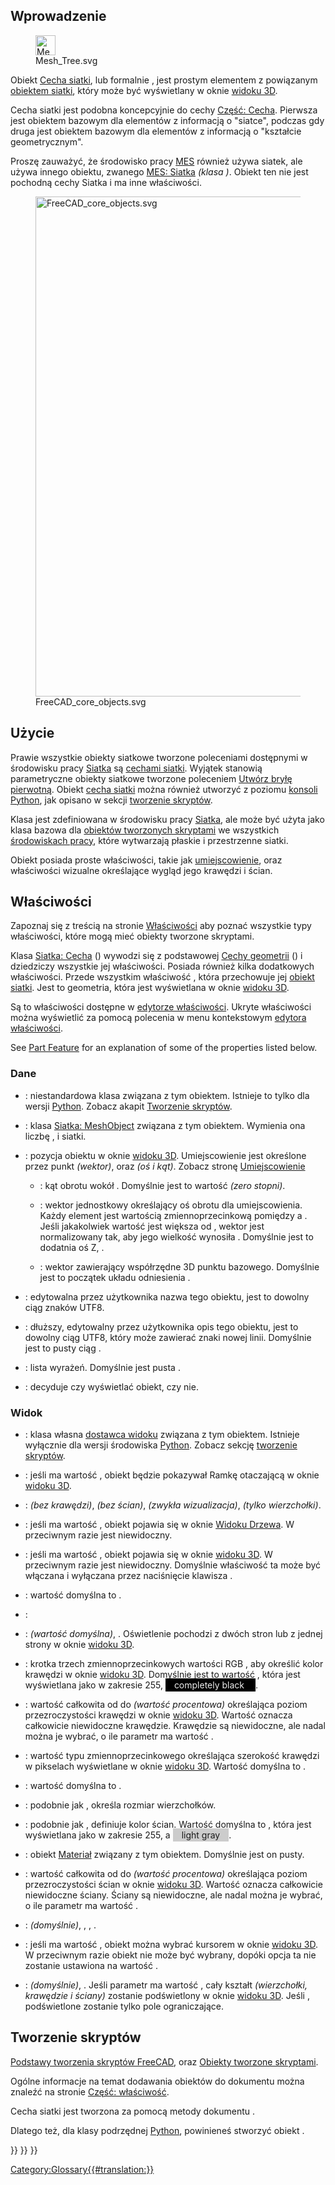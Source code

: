 <languages/>
{{TOCright}}

<span id="Introduction"></span>
==Wprowadzenie==

[[File:Mesh_Tree.svg|32px]]

Obiekt [[Mesh_Feature/pl|Cecha siatki]], lub formalnie {{incode|Mesh::Feature}}, jest prostym elementem z powiązanym [[Mesh_MeshObject/pl|obiektem siatki]], który może być wyświetlany w oknie [[3D_view/pl|widoku 3D]].

Cecha siatki jest podobna koncepcyjnie do cechy [[Part_Feature/pl|Część: Cecha]]. Pierwsza jest obiektem bazowym dla elementów z informacją o "siatce", podczas gdy druga jest obiektem bazowym dla elementów z informacją o "kształcie geometrycznym".

Proszę zauważyć, że środowisko pracy [[FEM_Workbench/pl|MES]] również używa siatek, ale używa innego obiektu, zwanego [[FEM_Mesh/pl|MES: Siatka]] ''(klasa {{incode|Fem::FemMeshObject}})''. Obiekt ten nie jest pochodną cechy Siatka i ma inne właściwości.

[[File:FreeCAD_core_objects.svg|800px]]

{{Caption|Uproszczony diagram zależności pomiędzy podstawowymi obiektami w programie FreeCAD.}}

<span id="Usage"></span>
==Użycie==

Prawie wszystkie obiekty siatkowe tworzone poleceniami dostępnymi w środowisku pracy [[Mesh_Workbench/pl|Siatka]] są [[Mesh_Feature/pl|cechami siatki]]. Wyjątek stanowią parametryczne obiekty siatkowe tworzone poleceniem [[Mesh_BuildRegularSolid/pl|Utwórz bryłę pierwotną]]. Obiekt [[Mesh_Feature/pl|cecha siatki]] można również utworzyć z poziomu [[Python_console/pl|konsoli Python]], jak opisano w sekcji [[#Tworzenie_skrypt.C3.B3w|tworzenie skryptów]].

Klasa {{incode|Mesh::Feature}} jest zdefiniowana w środowisku pracy [[Mesh_Workbench/pl|Siatka]], ale może być użyta jako klasa bazowa dla [[Scripted_objects/pl|obiektów tworzonych skryptami]] we wszystkich [[Workbenches/pl|środowiskach pracy]], które wytwarzają płaskie i przestrzenne siatki.

Obiekt {{incode|Mesh::Feature}} posiada proste właściwości, takie jak [[Placement/pl|umiejscowienie]], oraz właściwości wizualne określające wygląd jego krawędzi i ścian.

<span id="Properties"></span>
==Właściwości==

Zapoznaj się z treścią na stronie [[Property/pl|Właściwości]] aby poznać wszystkie typy właściwości, które mogą mieć obiekty tworzone skryptami.

Klasa [[Mesh_Feature/pl|Siatka: Cecha]] ({{incode|Mesh::Feature}}) wywodzi się z podstawowej [[App_GeoFeature/pl|Cechy geometrii]] ({{incode|App::GeoFeature}}) i dziedziczy wszystkie jej właściwości. Posiada również kilka dodatkowych właściwości. Przede wszystkim właściwość {{PropertyData|Siatka}}, która przechowuje jej [[Mesh_MeshObject/pl|obiekt siatki]]. Jest to geometria, która jest wyświetlana w oknie [[3D_view/pl|widoku 3D]].

Są to właściwości dostępne w [[Property_editor/pl|edytorze właściwości]]. Ukryte właściwości można wyświetlić za pomocą polecenia {{MenuCommand|Pokaż ukryte}} w menu kontekstowym [[Property_editor/pl|edytora właściwości]].

See [[Part_Feature#Properties|Part Feature]] for an explanation of some of the properties listed below.

<span id="Data"></span>
===Dane===

{{TitleProperty|Podstawa}}

<div class="mw-translate-fuzzy">
* {{PropertyData|Pośrednik|PythonObject|Hidden}}: niestandardowa klasa związana z tym obiektem. Istnieje to tylko dla wersji [[Python|Python]]. Zobacz akapit [[#Tworzenie_skryptów/pl|Tworzenie skryptów]].
* {{PropertyData|Siatka|MeshKernel}}: klasa [[Mesh_MeshObject/pl|Siatka: MeshObject]] związana z tym obiektem. Wymienia ona liczbę {{Value|Punktów}}, {{Value|Krawędzi}} i {{Value|Ścian}} siatki.
* {{PropertyData|Umiejscowienie|Placement}}: pozycja obiektu w oknie [[3D_view/pl|widoku 3D]]. Umiejscowienie jest określone przez {{incode|Base}} punkt ''(wektor)'', oraz {{incode|Obrót}} ''(oś i kąt)''. Zobacz stronę [[Placement/pl|Umiejscowienie]]
** {{PropertyData|Kąt}}: kąt obrotu wokół {{PropertyData|Oś}}. Domyślnie jest to wartość {{value|0°}} ''(zero stopni)''.
** {{PropertyData|Oś}}: wektor jednostkowy określający oś obrotu dla umiejscowienia. Każdy element jest wartością zmiennoprzecinkową pomiędzy {{value|0}} a {{value|1}}. Jeśli jakakolwiek wartość jest większa od {{value|1}}, wektor jest normalizowany tak, aby jego wielkość wynosiła {{value|1}}. Domyślnie jest to dodatnia oś Z, {{value|(0, 0, 1)}}.
** {{PropertyData|Pozycja}}: wektor zawierający współrzędne 3D punktu bazowego. Domyślnie jest to początek układu odniesienia {{value|(0, 0, 0)}}.
* {{PropertyData|Etykieta|String}}: edytowalna przez użytkownika nazwa tego obiektu, jest to dowolny ciąg znaków UTF8.
* {{PropertyData|Etykieta2|String|Hidden}}: dłuższy, edytowalny przez użytkownika opis tego obiektu, jest to dowolny ciąg UTF8, który może zawierać znaki nowej linii. Domyślnie jest to pusty ciąg {{value|""}}.
* {{PropertyData|Silnik wyrażeń|Hidden}}: lista wyrażeń. Domyślnie jest pusta {{value|[]}}.
* {{PropertyData|Widoczność|Bool|Hidden}}: decyduje czy wyświetlać obiekt, czy nie.
</div>

<span id="View"></span>
===Widok===

{{TitleProperty|Podstawa}}

<div class="mw-translate-fuzzy">
* {{PropertyView|Proxy|PythonObject|Ukryte}}: klasa własna [[Viewprovider/pl|dostawca widoku]] związana z tym obiektem. Istnieje wyłącznie dla wersji środowiska [[Python/pl|Python]]. Zobacz sekcję [[#Tworzenie_skrypt.C3.B3w|tworzenie skryptów]].
</div>

{{TitleProperty|Opcje wyświetlania}}

<div class="mw-translate-fuzzy">
* {{PropertyView|Ramka Otaczająca|Bool}}: jeśli ma wartość {{TRUE/pl}}, obiekt będzie pokazywał Ramkę otaczającą w oknie [[3D_view/pl|widoku 3D]].
* {{PropertyView|Tryb wyświetlania|Enumeration}}: {{value|Cieniowany}} ''(bez krawędzi)'', {{value|Szkielet}} ''(bez ścian)'', {{value|Cieniowany z krawędziami}} ''(zwykła wizualizacja)'', {{value|Punkty}} ''(tylko wierzchołki)''.
* {{PropertyView|Pokazuj na drzewie|Bool}}: jeśli ma wartość {{TRUE/pl}}, obiekt pojawia się w oknie [[Tree_view/pl|Widoku Drzewa]]. W przeciwnym razie jest niewidoczny.
* {{PropertyView|Widoczność|Bool}}: jeśli ma wartość {{TRUE/pl}}, obiekt pojawia się w oknie [[3D_view/pl|widoku 3D]]. W przeciwnym razie jest niewidoczny. Domyślnie właściwość ta może być włączana i wyłączana przez naciśnięcie klawisza {{KEY|Spacja}}.
</div>

{{TitleProperty|Styl obiektu}}

<div class="mw-translate-fuzzy">
* {{PropertyView|Kolorowanie|Bool|Hidden}}: wartość domyślna to {{FALSE/pl}}.
* {{PropertyView|Kąt zagięcia|FloatConstraint}}:
* {{PropertyView|Oświetlenie|Enumeration}}: {{value|Jednostronnie}} ''(wartość domyślna)'', {{value|Dwustronnie}}. Oświetlenie pochodzi z dwóch stron lub z jednej strony w oknie [[3D_view/pl|widoku 3D]].
* {{PropertyView|Kolor linii|Color}}: krotka trzech zmiennoprzecinkowych wartości RGB {{value|(r,g,b)}}, aby określić kolor krawędzi w oknie [[3D_view/pl|widoku 3D]]. Domyślnie jest to wartość {{value|(0. 0, 0.0, 0.0)}}, która jest wyświetlana jako {{value|[0,0,0]}} w zakresie 255, <span style="background-color:#000; color:#eee; width:3em; height:12pt; padding: 2px 1em 2px;">completely black </span>.
* {{PropertyView|Przejrzystość linii|Percent}}: wartość całkowita od {{value|0}} do {{value|100}} ''(wartość procentowa)'' określająca poziom przezroczystości krawędzi w oknie [[3D_view/pl|widoku 3D]]. Wartość {{value|100}} oznacza całkowicie niewidoczne krawędzie. Krawędzie są niewidoczne, ale nadal można je wybrać, o ile parametr {{PropertyView|Do wyboru}} ma wartość {{TRUE/pl}}.
* {{PropertyView|Szerokość linii|FloatConstraint}}: wartość typu zmiennoprzecinkowego określająca szerokość krawędzi w pikselach wyświetlane w oknie [[3D_view/pl|widoku 3D]]. Wartość domyślna to {{value|1.0}}.
* {{PropertyView|Otwarte krawędzie|Bool}}: wartość domyślna to {{FALSE/pl}}.
* {{PropertyView|Rozmiar punktu|FloatConstraint}}: podobnie jak {{PropertyView|Szerokość linii}}, określa rozmiar wierzchołków.
* {{PropertyView|Kolor kształtu|Color}}: podobnie jak {{PropertyView|Kolor linii}}, definiuje kolor ścian. Wartość domyślna to {{value|(0.8, 0.8, 0.8)}}, która jest wyświetlana jako {{value|[204,204,204]}} w zakresie 255, a <span style="background-color:#ccc; width:3em; height:12pt; padding: 2px 1em 2px;">light gray</span>.
* {{PropertyView|Materiał kształtu|Material|Hidden}}: obiekt [[App_Material/pl|Materiał]] związany z tym obiektem. Domyślnie jest on pusty.
* {{PropertyView|Przezroczystość|Percent}}: wartość całkowita od {{value|0}} do {{value|100}} ''(wartość procentowa)'' określająca poziom przezroczystości ścian w oknie [[3D_view/pl|widoku 3D]]. Wartość {{value|100}} oznacza całkowicie niewidoczne ściany. Ściany są niewidoczne, ale nadal można je wybrać, o ile parametr {{PropertyView|Do wyboru}} ma wartość {{TRUE/pl}}.
</div>

{{TitleProperty|Wybieranie}}

<div class="mw-translate-fuzzy">
* {{PropertyView|Na górze po wybraniu|Enumeration}}: {{value|Wyłączony}} ''(domyślnie)'', {{value|Włączony}}, {{value|Objekt}}, {{value|Element}}.
* {{PropertyView|Do wyboru|Bool}}: jeśli ma wartość {{TRUE/pl}}, obiekt można wybrać kursorem w oknie [[3D_view/pl|widoku 3D]]. W przeciwnym razie obiekt nie może być wybrany, dopóki opcja ta nie zostanie ustawiona na wartość {{TRUE/pl}}.
* {{PropertyView|Styl wyboru|Enumeration}}: {{value|Kształt}} ''(domyślnie)'', {{value|Ramka Otaczająca}}. Jeśli parametr ma wartość {{value|Kształt}}, cały kształt ''(wierzchołki, krawędzie i ściany)'' zostanie podświetlony w oknie [[3D_view/pl|widoku 3D]]. Jeśli {{value|Ramka Otaczająca}}, podświetlone zostanie tylko pole ograniczające.
</div>

<span id="Scripting"></span>
==Tworzenie skryptów==

{{Emphasis|Zobacz również:}} [[FreeCAD_Scripting_Basics/pl|Podstawy tworzenia skryptów FreeCAD]], oraz [[Scripted_objects/pl|Obiekty tworzone skryptami]].

Ogólne informacje na temat dodawania obiektów do dokumentu można znaleźć na stronie [[Part_Feature/pl|Część: właściwość]].

Cecha siatki jest tworzona za pomocą metody dokumentu {{incode|addObject()}}.

{{Code|code=
import FreeCAD as App

doc = App.newDocument()
obj = App.ActiveDocument.addObject("Mesh::Feature", "Name")
obj.Label = "Custom label"
}}

Dlatego też, dla klasy podrzędnej [[Python/pl|Python]], powinieneś stworzyć obiekt {{incode|Mesh::FeaturePython}}.

{{Code|code=
import FreeCAD as App

doc = App.newDocument()
obj = App.ActiveDocument.addObject("Mesh::FeaturePython", "Name")
obj.Label = "Custom label"
}}


{{Mesh_Tools_navi{{#translation:}}}}
{{Document_objects_navi{{#translation:}}}}
{{Userdocnavi{{#translation:}}}}
[[Category:Glossary{{#translation:}}]]